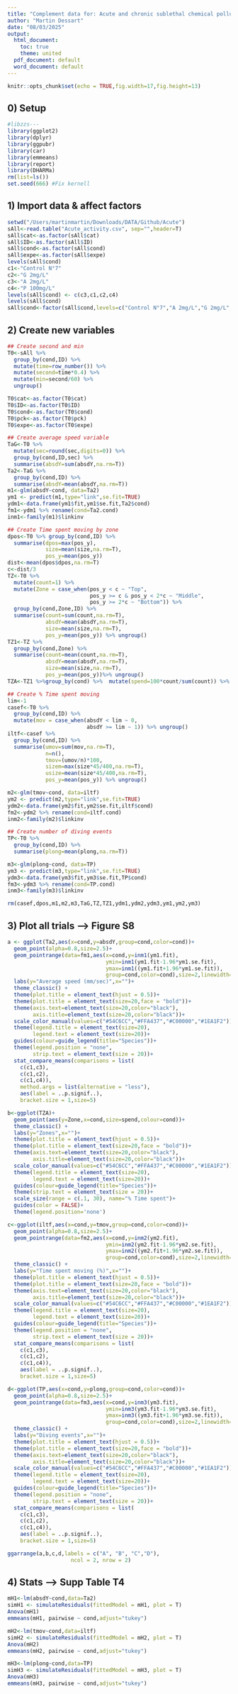 ```yaml
---
title: "Complement data for: Acute and chronic sublethal chemical pollution affects activity, learning and memory in mosquito larvae"
author: "Martin Dessart"
date: "08/03/2025"
output:
  html_document:
    toc: true
    theme: united
  pdf_document: default
  word_document: default
---
```

```r
knitr::opts_chunk$set(echo = TRUE,fig.width=17,fig.height=13)
```
## 0) Setup

```r
#libzzs---
library(ggplot2)
library(dplyr)
library(ggpubr)
library(car)
library(emmeans)
library(report)
library(DHARMa)
rm(list=ls())
set.seed(666) #Fix kernell
```

## 1) Import data & affect factors

```r
setwd("/Users/martinmartin/Downloads/DATA/Github/Acute")
sAll<-read.table("Acute_activity.csv", sep="",header=T)
sAll$cat<-as.factor(sAll$cat)
sAll$ID<-as.factor(sAll$ID)
sAll$cond<-as.factor(sAll$cond)
sAll$expe<-as.factor(sAll$expe)
levels(sAll$cond)
c1<-"Control N°7"
c2<-"G 2mg/L"
c3<-"A 2mg/L"
c4<-"P 100mg/L"
levels(sAll$cond) <- c(c3,c1,c2,c4)
levels(sAll$cond)
sAll$cond<-factor(sAll$cond,levels=c("Control N°7","A 2mg/L","G 2mg/L","P 100mg/L"))

```

## 2) Create new variables
```r
## Create second and min
T0<-sAll %>% 
  group_by(cond,ID) %>% 
  mutate(time=row_number()) %>%
  mutate(second=time*0.4) %>% 
  mutate(min=second/60) %>% 
  ungroup()

T0$cat<-as.factor(T0$cat)
T0$ID<-as.factor(T0$ID)
T0$cond<-as.factor(T0$cond)
T0$pck<-as.factor(T0$pck)
T0$expe<-as.factor(T0$expe)

## Create average speed variable
TaG<-T0 %>% 
  mutate(sec=round(sec,digits=0)) %>%
  group_by(cond,ID,sec) %>%
  summarise(absdY=sum(absdY,na.rm=T))
Ta2<-TaG %>% 
  group_by(cond,ID) %>%
  summarise(absdY=mean(absdY,na.rm=T))
m1<-glm(absdY~cond, data=Ta2)
ym1 <- predict(m1,type="link",se.fit=TRUE)
ydm1<-data.frame(ym1$fit,ym1$se.fit,Ta2$cond)
fm1<-ydm1 %>% rename(cond=Ta2.cond)
inm1<-family(m1)$linkinv

## Create Time spent moving by zone
dpos<-T0 %>% group_by(cond,ID) %>% 
  summarise(dpos=max(pos_y),
            size=mean(size,na.rm=T),
            pos_y=mean(pos_y))
dist<-mean(dpos$dpos,na.rm=T)
c<-dist/3
TZ<-T0 %>% 
  mutate(count=1) %>% 
  mutate(Zone = case_when(pos_y < c ~ "Top",
                          pos_y >= c & pos_y < 2*c ~ "Middle",
                          pos_y >= 2*c ~ "Bottom")) %>% 
  group_by(cond,Zone,ID) %>%
  summarise(count=sum(count,na.rm=T),
            absdY=mean(absdY,na.rm=T),
            size=mean(size,na.rm=T),
            pos_y=mean(pos_y)) %>% ungroup()
TZ1<-TZ %>% 
  group_by(cond,Zone) %>%
  summarise(count=mean(count,na.rm=T),
            absdY=mean(absdY,na.rm=T),
            size=mean(size,na.rm=T),
            pos_y=mean(pos_y))%>% ungroup()
TZA<-TZ1 %>%group_by(cond) %>%  mutate(spend=100*count/sum(count)) %>% ungroup()

## Create % Time spent moving
lim<-1
casef<-T0 %>% 
  group_by(cond,ID) %>% 
  mutate(mov = case_when(absdY < lim ~ 0,
                         absdY >= lim ~ 1)) %>% ungroup()
iltf<-casef %>% 
  group_by(cond,ID) %>% 
  summarise(umov=sum(mov,na.rm=T),
            n=n(),
            tmov=(umov/n)*100,
            sizem=max(size*45/400,na.rm=T),
            usize=mean(size*45/400,na.rm=T),
            pos_y=mean(pos_y)) %>% ungroup()

m2<-glm(tmov~cond, data=iltf)
ym2 <- predict(m2,type="link",se.fit=TRUE)
ydm2<-data.frame(ym2$fit,ym2$se.fit,iltf$cond)
fm2<-ydm2 %>% rename(cond=iltf.cond)
inm2<-family(m2)$linkinv

## Create number of diving events
TP<-T0 %>% 
  group_by(cond,ID) %>%
  summarise(plong=mean(plong,na.rm=T))

m3<-glm(plong~cond, data=TP)
ym3 <- predict(m3,type="link",se.fit=TRUE)
ydm3<-data.frame(ym3$fit,ym3$se.fit,TP$cond)
fm3<-ydm3 %>% rename(cond=TP.cond)
inm3<-family(m3)$linkinv

rm(casef,dpos,m1,m2,m3,TaG,TZ,TZ1,ydm1,ydm2,ydm3,ym1,ym2,ym3)

```

## 3) Plot all trials --> Figure S8
```r
a <- ggplot(Ta2,aes(x=cond,y=absdY,group=cond,color=cond))+
  geom_point(alpha=0.8,size=2.5)+
  geom_pointrange(data=fm1,aes(x=cond,y=inm1(ym1.fit),
                               ymin=inm1(ym1.fit-1.96*ym1.se.fit),
                               ymax=inm1((ym1.fit+1.96*ym1.se.fit)),
                               group=cond,color=cond),size=2,linewidth=3)+
  labs(y="Average speed (mm/sec)",x="")+
  theme_classic() +
  theme(plot.title = element_text(hjust = 0.5))+
  theme(plot.title = element_text(size=20,face = "bold"))+
  theme(axis.text=element_text(size=20,color="black"),
        axis.title=element_text(size=20,color="black"))+
  scale_color_manual(values=c("#54C6CC","#FFA437","#C00000","#1EA1F2"))+
  theme(legend.title = element_text(size=20),
        legend.text = element_text(size=20))+
  guides(colour=guide_legend(title="Species"))+
  theme(legend.position = "none",
        strip.text = element_text(size = 20))+
  stat_compare_means(comparisons = list(
    c(c1,c3),
    c(c1,c2),
    c(c1,c4)),
    method.args = list(alternative = "less"),
    aes(label = ..p.signif..),
    bracket.size = 1,size=5)

b<-ggplot(TZA)+
  geom_point(aes(y=Zone,x=cond,size=spend,colour=cond))+
  theme_classic() +
  labs(y="Zones",x="")+
  theme(plot.title = element_text(hjust = 0.5))+
  theme(plot.title = element_text(size=20,face = "bold"))+
  theme(axis.text=element_text(size=20,color="black"),
        axis.title=element_text(size=20,color="black"))+
  scale_color_manual(values=c("#54C6CC","#FFA437","#C00000","#1EA1F2"))+
  theme(legend.title = element_text(size=20),
        legend.text = element_text(size=20))+
  guides(colour=guide_legend(title="Species"))+
  theme(strip.text = element_text(size = 20))+
  scale_size(range = c(.1, 30), name="% Time spent")+
  guides(color = FALSE)+
  theme(legend.position='none')

c<-ggplot(iltf,aes(x=cond,y=tmov,group=cond,color=cond))+
  geom_point(alpha=0.8,size=2.5)+
  geom_pointrange(data=fm2,aes(x=cond,y=inm2(ym2.fit),
                               ymin=inm2(ym2.fit-1.96*ym2.se.fit),
                               ymax=inm2((ym2.fit+1.96*ym2.se.fit)),
                               group=cond,color=cond),size=2,linewidth=3)+
  theme_classic() +
  labs(y="Time spent moving (%)",x="")+
  theme(plot.title = element_text(hjust = 0.5))+
  theme(plot.title = element_text(size=20,face = "bold"))+
  theme(axis.text=element_text(size=20,color="black"),
        axis.title=element_text(size=20,color="black"))+
  scale_color_manual(values=c("#54C6CC","#FFA437","#C00000","#1EA1F2"))+
  theme(legend.title = element_text(size=20),
        legend.text = element_text(size=20))+
  guides(colour=guide_legend(title="Species"))+
  theme(legend.position = "none",
        strip.text = element_text(size = 20))+
  stat_compare_means(comparisons = list(
    c(c1,c3),
    c(c1,c2),
    c(c1,c4)),
    aes(label = ..p.signif..),
    bracket.size = 1,size=5)

d<-ggplot(TP,aes(x=cond,y=plong,group=cond,color=cond))+
  geom_point(alpha=0.8,size=2.5)+
  geom_pointrange(data=fm3,aes(x=cond,y=inm3(ym3.fit),
                               ymin=inm3(ym3.fit-1.96*ym3.se.fit),
                               ymax=inm3((ym3.fit+1.96*ym3.se.fit)),
                               group=cond,color=cond),size=2,linewidth=3)+
  theme_classic() +
  labs(y="Diving events",x="")+
  theme(plot.title = element_text(hjust = 0.5))+
  theme(plot.title = element_text(size=20,face = "bold"))+
  theme(axis.text=element_text(size=20,color="black"),
        axis.title=element_text(size=20,color="black"))+
  scale_color_manual(values=c("#54C6CC","#FFA437","#C00000","#1EA1F2"))+
  theme(legend.title = element_text(size=20),
        legend.text = element_text(size=20))+
  guides(colour=guide_legend(title="Species"))+
  theme(legend.position = "none",
        strip.text = element_text(size = 20))+
  stat_compare_means(comparisons = list(
    c(c1,c3),
    c(c1,c2),
    c(c1,c4)),
    aes(label = ..p.signif..),
    bracket.size = 1,size=5)

ggarrange(a,b,c,d,labels = c("A", "B", "C","D"),
                    ncol = 2, nrow = 2)
```

## 4) Stats --> Supp Table T4

```r
mH1<-lm(absdY~cond,data=Ta2)
simH1 <- simulateResiduals(fittedModel = mH1, plot = T)
Anova(mH1)
emmeans(mH1, pairwise ~ cond,adjust="tukey")

mH2<-lm(tmov~cond,data=iltf)
simH2 <- simulateResiduals(fittedModel = mH2, plot = T)
Anova(mH2)
emmeans(mH2, pairwise ~ cond,adjust="tukey")

mH3<-lm(plong~cond,data=TP)
simH3 <- simulateResiduals(fittedModel = mH3, plot = T)
Anova(mH3)
emmeans(mH3, pairwise ~ cond,adjust="tukey")

```

